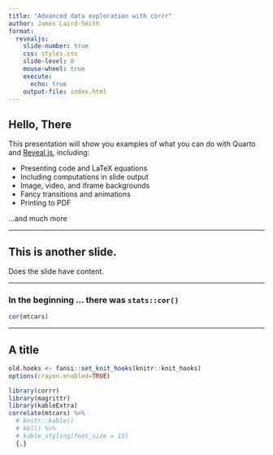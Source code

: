 ```yaml
---
title: "Advanced data exploration with corrr"
author: James Laird-Smith
format:
  revealjs: 
    slide-number: true
    css: styles.css
    slide-level: 0
    mouse-wheel: true
    execute:
      echo: true
    output-file: index.html
---
```


## Hello, There

This presentation will show you examples of what you can do with Quarto and [Reveal.js](https://revealjs.com), including:

-   Presenting code and LaTeX equations
-   Including computations in slide output
-   Image, video, and iframe backgrounds
-   Fancy transitions and animations
-   Printing to PDF

...and much more

---

## This is another slide.

Does the slide have content.

---

### In the beginning ... there was `stats::cor()`

```r
cor(mtcars)
```


---

## A title 

```r
old.hooks <- fansi::set_knit_hooks(knitr::knit_hooks)
options(crayon.enabled=TRUE)
```

```r
library(corrr)
library(magrittr)
library(kableExtra)
correlate(mtcars) %>% 
  # knitr::kable()
  # kbl() %>% 
  # kable_styling(font_size = 15)
  {.}
```
